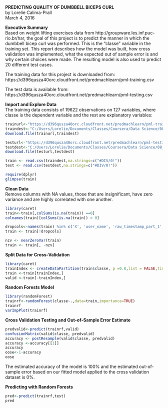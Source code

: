 
**PREDICTING QUALITY OF DUMBBELL BICEPS CURL**  
by Lorelie Calima-Prall  
March 4, 2016  

**Executive Summary**  
Based on weight lifting exercises data from http://groupware.les.inf.puc-rio.br/har, the goal of this project is to predict the manner in which the dumbbell bicep curl was performed. This is the "classe" variable in the training set. This report describes how the model was built, how cross validation was implemented, what the expected out of sample error is and why certain choices were made. The resulting model is also used to predict 20 different test cases.  

The training data for this project is downloaded from:  
https://d396qusza40orc.cloudfront.net/predmachlearn/pml-training.csv  

The test data is available from:  
https://d396qusza40orc.cloudfront.net/predmachlearn/pml-testing.csv  

**Import and Explore Data**  
The training data consists of 19622 observations on 127 variables, where classe is the dependent variable and the rest are explanatory variables:
```{r,echo=TRUE,message=FALSE,warning=FALSE,comment=""}
trainurl<-"https://d396qusza40orc.cloudfront.net/predmachlearn/pml-training.csv"
traindest<-"C:/Users/Lorelie/Documents/Classes/Coursera/Data Science/08_Practical_Machine_Learning/04_Week/Project/traindata.csv"
download.file(trainurl,traindest)

testurl<-"https://d396qusza40orc.cloudfront.net/predmachlearn/pml-testing.csv"
testdest<-"C:/Users/Lorelie/Documents/Classes/Coursera/Data Science/08_Practical_Machine_Learning/04_Week/Project/testdata.csv"
download.file(testurl,testdest)

train <- read.csv(traindest,na.strings=c("#DIV/0!"))
test <- read.csv(testdest,na.strings=c("#DIV/0!"))

require(dplyr)
glimpse(train)
```

**Clean Data**  
Remove columns with NA values, those that are insignificant, have zero variance and are highly correlated with one another.
```{r,echo=TRUE,message=FALSE,warning=FALSE,comment=""}
library(caret)
train<-train[,colSums(is.na(train)) ==0]
colnames(train)[colSums(is.na(train)) > 0]

dropcols<-names(train) %in% c('X', 'user_name', 'raw_timestamp_part_1', 'raw_timestamp_part_2', 'cvtd_timestamp', 'new_window', 'num_window')
train <- train[!dropcols]

nzv <- nearZeroVar(train)
train <- train[, -nzv]
```

**Split Data for Cross-Validation**  
```{r,echo=TRUE,message=FALSE,warning=FALSE,comment=""}
library(caret)
trainIndex <- createDataPartition(train$classe, p =0.8,list = FALSE,times=1)
train <-train[trainIndex,]
valid <-train[-trainIndex,]
```

**Random Forests Model**  
```{r,echo=TRUE,message=FALSE,warning=FALSE,comment=""}
library(randomForest)
trainrf<-randomForest(classe~.,data=train,importance=TRUE)
trainrf
varImpPlot(trainrf)
```

**Cross Validation Testing and Out-of-Sample Error Estimate**  
```{r,echo=TRUE,message=FALSE,warning=FALSE,comment=""}
predvalid<-predict(trainrf,valid)
confusionMatrix(valid$classe, predvalid)
accuracy <- postResample(valid$classe, predvalid)
accuracy <-accuracy[[1]]
accuracy
oose<-1-accuracy
oose
```
The estimated accuracy of the model is 100% and the estimated out-of-sample error based on our fitted model applied to the cross validation dataset is 0%.  

**Predicting with Random Forests**  
```{r,echo=TRUE,message=FALSE,warning=FALSE,comment=""}
pred<-predict(trainrf,test)
pred
```